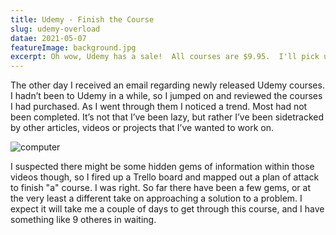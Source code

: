 ```yaml
---
title: Udemy - Finish the Course
slug: udemy-overload
datae: 2021-05-07
featureImage: background.jpg
excerpt: Oh wow, Udemy has a sale!  All courses are $9.95.  I'll pick up a couple of them. - We've all been there.
---
```

The other day I received an email regarding newly released Udemy courses.  I hadn’t been to Udemy in a while, so I jumped on and reviewed the courses I had purchased.  As I went through them I noticed a trend.
Most had not been completed.  It’s not that I’ve been lazy, but rather I’ve been sidetracked 
by other articles, videos or projects that I’ve wanted to work on. 

![computer](./computer.jpg)

I suspected there might be some hidden gems of information within those videos though, so I fired 
up a Trello board and mapped out a plan of attack to finish "a" course. I was right.  So far there
have been a few gems, or at the very least a different take on approaching a solution to a problem.
I expect it will take me a couple of days to get through this course, and I have something like 9
otheres in waiting.   